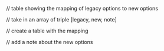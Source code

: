 // table showing the mapping of legacy options to new options

// take in an array of triple [legacy, new, note]

// create a table with the mapping

// add a note about the new options

